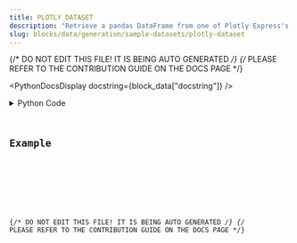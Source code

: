 ```yaml
---
title: PLOTLY_DATASET
description: "Retrieve a pandas DataFrame from one of Plotly Express's built-in datasets."
slug: blocks/data/generation/sample-datasets/plotly-dataset
---
```


{/* DO NOT EDIT THIS FILE! IT IS BEING AUTO GENERATED */}
{/* PLEASE REFER TO THE CONTRIBUTION GUIDE ON THE DOCS PAGE */}


<PythonDocsDisplay docstring={block_data["docstring"]} />
<details>
<summary>Python Code</summary>



<Code code={pythonCode} lang="py" wrap theme="dracula" />

[Find this Flojoy Block on GitHub](https://github.com/flojoy-ai/blocks/blob/main/blocks/DATA/GENERATION/SAMPLE_DATASETS/PLOTLY_DATASET/PLOTLY_DATASET.py)

</details>

## Example


<GetHelpWidget />


<AppDisplay app={app} blockName="PLOTLY_DATASET" client:visible />


<Example />

{/* DO NOT EDIT THIS FILE! IT IS BEING AUTO GENERATED */}
{/* PLEASE REFER TO THE CONTRIBUTION GUIDE ON THE DOCS PAGE */}
